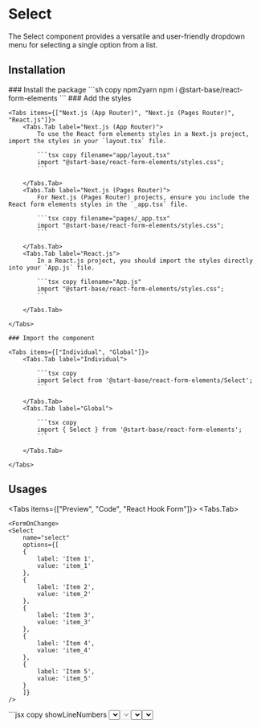 
# Select

The Select component provides a versatile and user-friendly dropdown menu for selecting a single option from a list.

## Installation

<Steps>
    ### Install the package
    ```sh copy npm2yarn
    npm i @start-base/react-form-elements
    ```
    ### Add the styles

    <Tabs items={["Next.js (App Router)", "Next.js (Pages Router)", "React.js"]}>
        <Tabs.Tab label="Next.js (App Router)">
            To use the React form elements styles in a Next.js project, import the styles in your `layout.tsx` file.

            ```tsx copy filename="app/layout.tsx"
            import "@start-base/react-form-elements/styles.css";
            ```

        </Tabs.Tab>
        <Tabs.Tab label="Next.js (Pages Router)">
            For Next.js (Pages Router) projects, ensure you include the React form elements styles in the `_app.tsx` file.

            ```tsx copy filename="pages/_app.tsx"
            import "@start-base/react-form-elements/styles.css";
            ```

        </Tabs.Tab>
        <Tabs.Tab label="React.js">
            In a React.js project, you should import the styles directly into your `App.js` file.

            ```tsx copy filename="App.js"
            import "@start-base/react-form-elements/styles.css";
            ```

        </Tabs.Tab>

    </Tabs>

    ### Import the component

    <Tabs items={["Individual", "Global"]}>
        <Tabs.Tab label="Individual">

            ```tsx copy
            import Select from '@start-base/react-form-elements/Select';
            ```

        </Tabs.Tab>
        <Tabs.Tab label="Global">

            ```tsx copy
            import { Select } from '@start-base/react-form-elements';
            ```

        </Tabs.Tab>

    </Tabs>

</Steps>

## Usages

<Tabs items={["Preview", "Code", "React Hook Form"]}>
  <Tabs.Tab>
  <Preview height="600px">
    
    <FormOnChange>
    <Select
        name="select"
        options={[
        {
            label: 'Item 1',
            value: 'item_1'
        },
        {
            label: 'Item 2',
            value: 'item_2'
        },
        {
            label: 'Item 3',
            value: 'item_3'
        },
        {
            label: 'Item 4',
            value: 'item_4'
        },
        {
            label: 'Item 5',
            value: 'item_5'
        }
        ]}
    />
  </FormOnChange>
  </Preview>
  </Tabs.Tab>
  <Tabs.Tab>
    ```jsx copy showLineNumbers
    <Select
        name="select"
        onChange={handleChange}
        options={[
        {
            label: 'Item 1',
            value: 'item_1'
        },
        {
            label: 'Item 2',
            value: 'item_2'
        },
        {
            label: 'Item 3',
            value: 'item_3'
        },
        {
            label: 'Item 4',
            value: 'item_4'
        },
        {
            label: 'Item 5',
            value: 'item_5'
        }
        ]}
    />
    ```

  </Tabs.Tab>
  <Tabs.Tab>
    ```jsx copy showLineNumbers
    <Controller
        name="input"
        control={control}
        render={({ field }) => (
          <Select
            value={watch("input")}
            {...field}
          />
        )}
    />
    ```
  </Tabs.Tab>
</Tabs>

### Select With Label

<Tabs items={["Preview", "Code", "React Hook Form"]}>
  <Tabs.Tab>
  <Preview height="600px">
   
        <FormOnChange>
   <Select
        label="Label"
        name="select"
        options={[
        {
            label: 'Item 1',
            value: 'item_1'
        },
        {
            label: 'Item 2',
            value: 'item_2'
        },
        {
            label: 'Item 3',
            value: 'item_3'
        },
        {
            label: 'Item 4',
            value: 'item_4'
        },
        {
            label: 'Item 5',
            value: 'item_5'
        }
        ]}
    />
  </FormOnChange>
  </Preview>
  </Tabs.Tab>
  <Tabs.Tab>
    ```jsx copy showLineNumbers
    <Select
        label="Label"
        name="select"
        onChange={handleChange}
        options={[
        {
            label: 'Item 1',
            value: 'item_1'
        },
        {
            label: 'Item 2',
            value: 'item_2'
        },
        {
            label: 'Item 3',
            value: 'item_3'
        },
        {
            label: 'Item 4',
            value: 'item_4'
        },
        {
            label: 'Item 5',
            value: 'item_5'
        }
        ]}
    />
    ```

  </Tabs.Tab>
  <Tabs.Tab>
    ```jsx copy showLineNumbers
    <Controller
        name="input"
        control={control}
        render={({ field }) => (
          <Select
            value={watch("input")}
            {...field}
          />
        )}
    />
    ```
  </Tabs.Tab>
</Tabs>

### Select With Placeholder

<Tabs items={["Preview", "Code", "React Hook Form"]}>
  <Tabs.Tab>
  <Preview height="600px">
   
            <FormOnChange>
   <Select
        placeholder="Placeholder"
        name="select"
        options={[
        {
            label: 'Item 1',
            value: 'item_1'
        },
        {
            label: 'Item 2',
            value: 'item_2'
        },
        {
            label: 'Item 3',
            value: 'item_3'
        },
        {
            label: 'Item 4',
            value: 'item_4'
        },
        {
            label: 'Item 5',
            value: 'item_5'
        }
        ]}
    />
  </FormOnChange>
  </Preview>
  </Tabs.Tab>
  <Tabs.Tab>
    ```jsx copy showLineNumbers
    <Select
        placeholder="Placeholder"
        name="select"
        onChange={handleChange}
        options={[
        {
            label: 'Item 1',
            value: 'item_1'
        },
        {
            label: 'Item 2',
            value: 'item_2'
        },
        {
            label: 'Item 3',
            value: 'item_3'
        },
        {
            label: 'Item 4',
            value: 'item_4'
        },
        {
            label: 'Item 5',
            value: 'item_5'
        }
        ]}
    />
    ```

  </Tabs.Tab>
  <Tabs.Tab>
    ```jsx copy showLineNumbers
    <Controller
        name="input"
        control={control}
        render={({ field }) => (
          <Select
            value={watch("input")}
            {...field}
          />
        )}
    />
    ```
  </Tabs.Tab>
</Tabs>

### Select With Placeholder And Label

<Tabs items={["Preview", "Code", "React Hook Form"]}>
  <Tabs.Tab>
  <Preview height="600px">
   
     <FormOnChange>
   <Select
        label="Label"
        placeholder="Placeholder"
        name="select"
        options={[
        {
            label: 'Item 1',
            value: 'item_1'
        },
        {
            label: 'Item 2',
            value: 'item_2'
        },
        {
            label: 'Item 3',
            value: 'item_3'
        },
        {
            label: 'Item 4',
            value: 'item_4'
        },
        {
            label: 'Item 5',
            value: 'item_5'
        }
        ]}
    />
  </FormOnChange>
  </Preview>
  </Tabs.Tab>
  <Tabs.Tab>
    ```jsx copy showLineNumbers
    <Select
        label="Label"
        placeholder="Placeholder"
        name="select"
        onChange={handleChange}
        options={[
        {
            label: 'Item 1',
            value: 'item_1'
        },
        {
            label: 'Item 2',
            value: 'item_2'
        },
        {
            label: 'Item 3',
            value: 'item_3'
        },
        {
            label: 'Item 4',
            value: 'item_4'
        },
        {
            label: 'Item 5',
            value: 'item_5'
        }
        ]}
    />
    ```

  </Tabs.Tab>
  <Tabs.Tab>
    ```jsx copy showLineNumbers
    <Controller
        name="input"
        control={control}
        render={({ field }) => (
          <Select
            value={watch("input")}
            {...field}
          />
        )}
    />
    ```
  </Tabs.Tab>
</Tabs>

### Select With Placeholder And Label And Disable Shrink

<Tabs items={["Preview", "Code", "React Hook Form"]}>
  <Tabs.Tab>
  <Preview height="600px">
    
         <FormOnChange>
   <Select
        disableShrink
        label="Label"
        placeholder="Placeholder"
        name="select"
        options={[
        {
            label: 'Item 1',
            value: 'item_1'
        },
        {
            label: 'Item 2',
            value: 'item_2'
        },
        {
            label: 'Item 3',
            value: 'item_3'
        },
        {
            label: 'Item 4',
            value: 'item_4'
        },
        {
            label: 'Item 5',
            value: 'item_5'
        }
        ]}
    />
  </FormOnChange>
  </Preview>
  </Tabs.Tab>
  <Tabs.Tab>
    ```jsx copy showLineNumbers
    <Select
        disableShrink
        label="Label"
        placeholder="Placeholder"
        name="select"
        onChange={handleChange}
        options={[
        {
            label: 'Item 1',
            value: 'item_1'
        },
        {
            label: 'Item 2',
            value: 'item_2'
        },
        {
            label: 'Item 3',
            value: 'item_3'
        },
        {
            label: 'Item 4',
            value: 'item_4'
        },
        {
            label: 'Item 5',
            value: 'item_5'
        }
        ]}
    />
    ```

  </Tabs.Tab>
  <Tabs.Tab>
    ```jsx copy showLineNumbers
    <Controller
        name="input"
        control={control}
        render={({ field }) => (
          <Select
            value={watch("input")}
            {...field}
          />
        )}
    />
    ```
  </Tabs.Tab>
</Tabs>

### Select Disabled

<Tabs items={["Preview", "Code", "React Hook Form"]}>
  <Tabs.Tab>
  <Preview height="600px">

     <FormOnChange>
       <Select
        disabled
        placeholder="Placeholder"
        name="select"
        options={[
        {
            label: 'Item 1',
            value: 'item_1'
        },
        {
            label: 'Item 2',
            value: 'item_2'
        },
        {
            label: 'Item 3',
            value: 'item_3'
        },
        {
            label: 'Item 4',
            value: 'item_4'
        },
        {
            label: 'Item 5',
            value: 'item_5'
        }
        ]}
    />

  </FormOnChange>
  </Preview>
  </Tabs.Tab>
  <Tabs.Tab>
    ```jsx copy showLineNumbers
    <Select
        disabled
        placeholder="Placeholder"
        name="select"
        onChange={handleChange}
        options={[
        {
            label: 'Item 1',
            value: 'item_1'
        },
        {
            label: 'Item 2',
            value: 'item_2'
        },
        {
            label: 'Item 3',
            value: 'item_3'
        },
        {
            label: 'Item 4',
            value: 'item_4'
        },
        {
            label: 'Item 5',
            value: 'item_5'
        }
        ]}
    />
    ```

  </Tabs.Tab>
  <Tabs.Tab>
    ```jsx copy showLineNumbers
    <Controller
        name="input"
        control={control}
        render={({ field }) => (
          <Select
            value={watch("input")}
            {...field}
          />
        )}
    />
    ```
  </Tabs.Tab>
</Tabs>

### Select Multiple

<Tabs items={["Preview", "Code", "React Hook Form"]}>
  <Tabs.Tab>
  <Preview height="600px">
   
         <FormOnChange>
        <Select
        isMulti
        placeholder="Placeholder"
        name="select"
        options={[
        {
            label: 'Item 1',
            value: 'item_1'
        },
        {
            label: 'Item 2',
            value: 'item_2'
        },
        {
            label: 'Item 3',
            value: 'item_3'
        },
        {
            label: 'Item 4',
            value: 'item_4'
        },
        {
            label: 'Item 5',
            value: 'item_5'
        }
        ]}
    />
  </FormOnChange>
  </Preview>
  </Tabs.Tab>
  <Tabs.Tab>
    ```jsx copy showLineNumbers
    <Select
        isMulti
        placeholder="Placeholder"
        name="select"
        onChange={handleChange}
        options={[
        {
            label: 'Item 1',
            value: 'item_1'
        },
        {
            label: 'Item 2',
            value: 'item_2'
        },
        {
            label: 'Item 3',
            value: 'item_3'
        },
        {
            label: 'Item 4',
            value: 'item_4'
        },
        {
            label: 'Item 5',
            value: 'item_5'
        }
        ]}
    />
    ```

  </Tabs.Tab>
  <Tabs.Tab>
    ```jsx copy showLineNumbers
    <Controller
        name="input"
        control={control}
        render={({ field }) => (
          <Select
            value={watch("input")}
            {...field}
          />
        )}
    />
    ```
  </Tabs.Tab>
</Tabs>

### Select Error

<Tabs items={["Preview", "Code", "React Hook Form"]}>
  <Tabs.Tab>
  <Preview height="600px">
   
             <FormOnChange>
        <Select
        error="Error Message"
        label="Label"
        name="select"
        options={[
        {
            label: 'Item 1',
            value: 'item_1'
        },
        {
            label: 'Item 2',
            value: 'item_2'
        },
        {
            label: 'Item 3',
            value: 'item_3'
        },
        {
            label: 'Item 4',
            value: 'item_4'
        },
        {
            label: 'Item 5',
            value: 'item_5'
        }
        ]}
    />
  </FormOnChange>
  </Preview>
  </Tabs.Tab>
  <Tabs.Tab>
    ```jsx copy showLineNumbers
    <Select
        error="Error Message"
        label="Label"
        name="select"
        onChange={handleChange}
        options={[
        {
            label: 'Item 1',
            value: 'item_1'
        },
        {
            label: 'Item 2',
            value: 'item_2'
        },
        {
            label: 'Item 3',
            value: 'item_3'
        },
        {
            label: 'Item 4',
            value: 'item_4'
        },
        {
            label: 'Item 5',
            value: 'item_5'
        }
        ]}
    />
    ```

  </Tabs.Tab>
  <Tabs.Tab>
    ```jsx copy showLineNumbers
    <Controller
        name="input"
        control={control}
        render={({ field }) => (
          <Select
            value={watch("input")}
            {...field}
          />
        )}
    />
    ```
  </Tabs.Tab>
</Tabs>

## API

This component is a wrapper around [react-select](https://react-select.com/home) component. All props from [react-select API Reference](https://react-select.com/props) can be passed to this component.

| Name           | Type                              | Default | Description                                                                                                                                    |
| -------------- | --------------------------------- | ------- | ---------------------------------------------------------------------------------------------------------------------------------------------- |
| name           | `string`                          |         | Name of the input                                                                                                                              |
| label          | `string`                          | `null`  | Label of the input                                                                                                                             |
| placeholder    | `string`                          | `null`  | Placeholder of the input                                                                                                                       |
| disableShrink  | `boolean`                         | `false` | Position the label outside of the input                                                                                                        |
| value          | `object` or `array`               |         | Value of the input                                                                                                                             |
| onChange       | `function`                        |         | Callback function that is fired when the value changes.                                                                                        |
| inputClassName | `string`                          | `null`  | Classname for input element                                                                                                                    |
| labelClassName | `string`                          | `null`  | Classname for label element                                                                                                                    |
| errorClassName | `string`                          | `null`  | Classname for error element                                                                                                                    |
| disabled       | `boolean`                         | `false` | Disable the input                                                                                                                              |
| error          | `string` or `boolean` or `object` | `null`  | Error message to display below the input. if value is a boolean input border will be change. Also you can pass schema validator error objects. |
| options        | `array`                           | `[]`    | Array of options to display                                                                                                                    |
| classNames     | `object`                          | `null`  | ClassNames object for select components                                                                                                        |
| components     | `object`                          | `null`  | Components object for select                                                                                                                   |

## Styling
